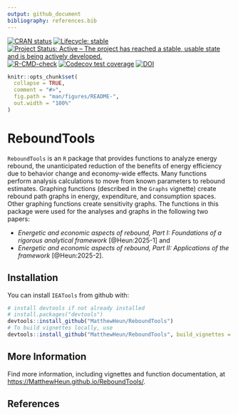 ```yaml
---
output: github_document
bibliography: references.bib
---
```


<!-- README.md is generated from README.Rmd. Please edit README.Rmd -->
<!-- badges: start -->
[![CRAN status](https://www.r-pkg.org/badges/version/ReboundTools)](https://cran.r-project.org/package=ReboundTools)
[![Lifecycle: stable](https://img.shields.io/badge/lifecycle-stable-brightgreen.svg)](https://lifecycle.r-lib.org/articles/stages.html#stable)
[![Project Status: Active – The project has reached a stable, usable state and is being actively developed.](https://www.repostatus.org/badges/latest/active.svg)](https://www.repostatus.org/#active)
[![R-CMD-check](https://github.com/MatthewHeun/ReboundTools/actions/workflows/R-CMD-check.yaml/badge.svg)](https://github.com/MatthewHeun/ReboundTools/actions/workflows/R-CMD-check.yaml)
[![Codecov test coverage](https://codecov.io/gh/MatthewHeun/ReboundTools/graph/badge.svg)](https://app.codecov.io/gh/MatthewHeun/ReboundTools)
[![DOI](https://zenodo.org/badge/DOI/10.5281/zenodo.4999846.svg)](https://doi.org/10.5281/zenodo.4999846)
<!-- badges: end -->


```r
knitr::opts_chunk$set(
  collapse = TRUE,
  comment = "#>",
  fig.path = "man/figures/README-",
  out.width = "100%"
)
```


# ReboundTools

`ReboundTools` is an `R` package that provides functions to analyze 
energy rebound,
the unanticipated reduction 
of the benefits of energy efficiency 
due to behavior change and economy-wide effects.
Many functions perform analysis calculations to move from 
known parameters to rebound estimates.
Graphing functions (described in the `Graphs` vignette)
create rebound path graphs in 
energy, expenditure, and consumption spaces.
Other graphing functions create sensitivity graphs. 
The functions in this package were used for the 
analyses and graphs in the following two papers: 

* _Energetic and economic aspects of rebound, Part I: Foundations of a rigorous analytical framework_
[@Heun:2025-1]
and 
* _Energetic and economic aspects of rebound, Part II: Applications of the framework_
[@Heun:2025-2].


## Installation

<!-- You can install `ReboundTools` from CRAN with: -->

<!-- ```{r CRAN-installation, eval = FALSE} -->
<!-- install.packages("ReboundTools") -->
<!-- ``` -->

<!-- You can install a recent development version of `ReboundTools` from github with: -->
You can install `IEATools` from github with:

```r
# install devtools if not already installed
# install.packages("devtools")
devtools::install_github("MatthewHeun/ReboundTools")
# To build vignettes locally, use
devtools::install_github("MatthewHeun/ReboundTools", build_vignettes = TRUE)
```


## More Information

Find more information, including vignettes and function documentation, at 
<https://MatthewHeun.github.io/ReboundTools/>.


## References
